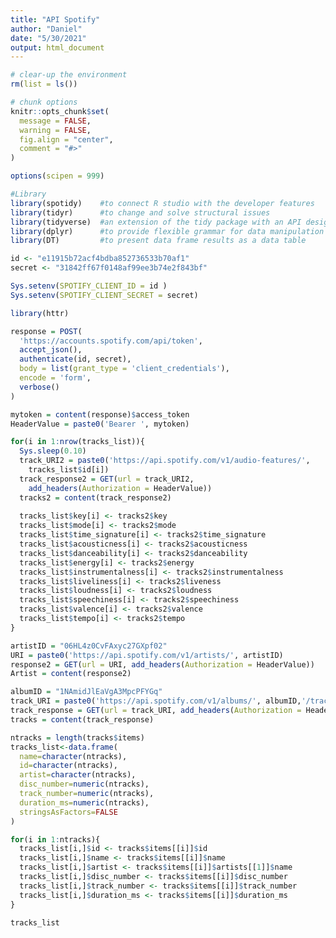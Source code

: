 ```yaml
---
title: "API Spotify"
author: "Daniel"
date: "5/30/2021"
output: html_document
---
```


```r
# clear-up the environment
rm(list = ls())

# chunk options
knitr::opts_chunk$set(
  message = FALSE,
  warning = FALSE,
  fig.align = "center",
  comment = "#>"
)

options(scipen = 999)
```


```r
#Library
library(spotidy)    #to connect R studio with the developer features
library(tidyr)      #to change and solve structural issues
library(tidyverse)  #an extension of the tidy package with an API design
library(dplyr)      #to provide flexible grammar for data manipulation
library(DT)         #to present data frame results as a data table
```

```r
id <- "e11915b72acf4bdba852736533b70af1"
secret <- "31842ff67f0148af99ee3b74e2f843bf"
```


```r
Sys.setenv(SPOTIFY_CLIENT_ID = id )
Sys.setenv(SPOTIFY_CLIENT_SECRET = secret)
```

```r
library(httr)

response = POST(
  'https://accounts.spotify.com/api/token',
  accept_json(),
  authenticate(id, secret),
  body = list(grant_type = 'client_credentials'),
  encode = 'form',
  verbose()
)
```


```r
mytoken = content(response)$access_token
HeaderValue = paste0('Bearer ', mytoken)
```


```r
for(i in 1:nrow(tracks_list)){
  Sys.sleep(0.10)
  track_URI2 = paste0('https://api.spotify.com/v1/audio-features/',   
    tracks_list$id[i])
  track_response2 = GET(url = track_URI2, 
    add_headers(Authorization = HeaderValue))
  tracks2 = content(track_response2)
  
  tracks_list$key[i] <- tracks2$key
  tracks_list$mode[i] <- tracks2$mode
  tracks_list$time_signature[i] <- tracks2$time_signature
  tracks_list$acousticness[i] <- tracks2$acousticness
  tracks_list$danceability[i] <- tracks2$danceability
  tracks_list$energy[i] <- tracks2$energy
  tracks_list$instrumentalness[i] <- tracks2$instrumentalness
  tracks_list$liveliness[i] <- tracks2$liveness
  tracks_list$loudness[i] <- tracks2$loudness
  tracks_list$speechiness[i] <- tracks2$speechiness
  tracks_list$valence[i] <- tracks2$valence
  tracks_list$tempo[i] <- tracks2$tempo
}
```
```r
artistID = "06HL4z0CvFAxyc27GXpf02"
URI = paste0('https://api.spotify.com/v1/artists/', artistID)
response2 = GET(url = URI, add_headers(Authorization = HeaderValue))
Artist = content(response2)
```


```r
albumID = "1NAmidJlEaVgA3MpcPFYGq"
track_URI = paste0('https://api.spotify.com/v1/albums/', albumID,'/tracks')
track_response = GET(url = track_URI, add_headers(Authorization = HeaderValue))
tracks = content(track_response)
```



```r
ntracks = length(tracks$items)
tracks_list<-data.frame(
  name=character(ntracks),
  id=character(ntracks),
  artist=character(ntracks),
  disc_number=numeric(ntracks),
  track_number=numeric(ntracks),
  duration_ms=numeric(ntracks),
  stringsAsFactors=FALSE
)
```



```r
for(i in 1:ntracks){
  tracks_list[i,]$id <- tracks$items[[i]]$id
  tracks_list[i,]$name <- tracks$items[[i]]$name
  tracks_list[i,]$artist <- tracks$items[[i]]$artists[[1]]$name
  tracks_list[i,]$disc_number <- tracks$items[[i]]$disc_number
  tracks_list[i,]$track_number <- tracks$items[[i]]$track_number
  tracks_list[i,]$duration_ms <- tracks$items[[i]]$duration_ms
}
```


```r
tracks_list
```












